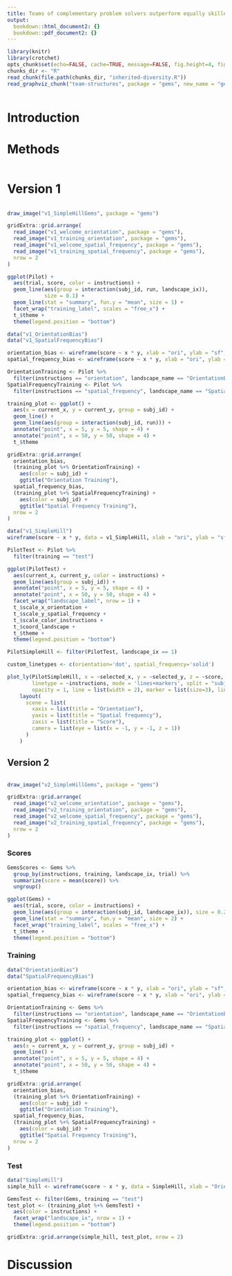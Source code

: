 ```yaml
---
title: Teams of complementary problem solvers outperform equally skilled individuals
output:
  bookdown::html_document2: {}
  bookdown::pdf_document2: {}
---
```

```r
library(knitr)
library(crotchet)
opts_chunk$set(echo=FALSE, cache=TRUE, message=FALSE, fig.height=4, fig.width=4)
chunks_dir <- "R"
read_chunk(file.path(chunks_dir, "inherited-diversity.R"))
read_graphviz_chunk("team-structures", package = "gems", new_name = "gems-team-strategies")
```
```r
```

# Introduction {-}

# Methods {-}

```r
```

# Version 1 {-}

```r
```

```r
draw_image("v1_SimpleHillGems", package = "gems")
```

```r
gridExtra::grid.arrange(
  read_image("v1_welcome_orientation", package = "gems"),
  read_image("v1_training_orientation", package = "gems"),
  read_image("v1_welcome_spatial_frequency", package = "gems"),
  read_image("v1_training_spatial_frequency", package = "gems"),
  nrow = 2
)
```

```r
ggplot(Pilot) +
  aes(trial, score, color = instructions) +
  geom_line(aes(group = interaction(subj_id, run, landscape_ix)),
            size = 0.1) +
  geom_line(stat = "summary", fun.y = "mean", size = 1) +
  facet_wrap("training_label", scales = "free_x") +
  t_$theme +
  theme(legend.position = "bottom")
```

```r
data("v1_OrientationBias")
data("v1_SpatialFrequencyBias")

orientation_bias <- wireframe(score ~ x * y, xlab = "ori", ylab = "sf", data = v1_OrientationBias)
spatial_frequency_bias <- wireframe(score ~ x * y, xlab = "ori", ylab = "sf", data = v1_SpatialFrequencyBias)

OrientationTraining <- Pilot %>%
  filter(instructions == "orientation", landscape_name == "OrientationBias")
SpatialFrequencyTraining <- Pilot %>%
  filter(instructions == "spatial_frequency", landscape_name == "SpatialFrequencyBias")

training_plot <- ggplot() +
  aes(x = current_x, y = current_y, group = subj_id) +
  geom_line() +
  geom_line(aes(group = interaction(subj_id, run))) +
  annotate("point", x = 5, y = 5, shape = 4) +
  annotate("point", x = 50, y = 50, shape = 4) +
  t_$theme

gridExtra::grid.arrange(
  orientation_bias,
  (training_plot %+% OrientationTraining) +
    aes(color = subj_id) +
    ggtitle("Orientation Training"),
  spatial_frequency_bias,
  (training_plot %+% SpatialFrequencyTraining) +
    aes(color = subj_id) +
    ggtitle("Spatial Frequency Training"),
  nrow = 2
)
```

```r
data("v1_SimpleHill")
wireframe(score ~ x * y, data = v1_SimpleHill, xlab = "ori", ylab = "sf")
```

```r
PilotTest <- Pilot %>%
  filter(training == "test")

ggplot(PilotTest) +
  aes(current_x, current_y, color = instructions) +
  geom_line(aes(group = subj_id)) +
  annotate("point", x = 5, y = 5, shape = 4) +
  annotate("point", x = 50, y = 50, shape = 4) +
  facet_wrap("landscape_label", nrow = 1) +
  t_$scale_x_orientation +
  t_$scale_y_spatial_frequency +
  t_$scale_color_instructions +
  t_$coord_landscape +
  t_$theme +
  theme(legend.position = "bottom")
```

```r
PilotSimpleHill <- filter(PilotTest, landscape_ix == 1)

custom_linetypes <- c(orientation='dot', spatial_frequency='solid')

plot_ly(PilotSimpleHill, x = ~selected_x, y = ~selected_y, z = ~score, color = ~subj_id, type = 'scatter3d',
        linetype = ~instructions, mode = 'lines+markers', split = "subj_id",
        opacity = 1, line = list(width = 2), marker = list(size=3), linetypes=custom_linetypes) %>%
    layout(
      scene = list(
        xaxis = list(title = "Orientation"),
        yaxis = list(title = "Spatial frequency"),
        zaxis = list(title = "Score"),
        camera = list(eye = list(x = -1, y = -1, z = 1))
      )
    )
```

## Version 2 {-}

```r
```

```r
draw_image("v2_SimpleHillGems", package = "gems")
```

```r
gridExtra::grid.arrange(
  read_image("v2_welcome_orientation", package = "gems"),
  read_image("v2_training_orientation", package = "gems"),
  read_image("v2_welcome_spatial_frequency", package = "gems"),
  read_image("v2_training_spatial_frequency", package = "gems"),
  nrow = 2
)
```

### Scores {-}

```r
GemsScores <- Gems %>%
  group_by(instructions, training, landscape_ix, trial) %>%
  summarize(score = mean(score)) %>%
  ungroup()

ggplot(Gems) +
  aes(trial, score, color = instructions) +
  geom_line(aes(group = interaction(subj_id, landscape_ix)), size = 0.2) +
  geom_line(stat = "summary", fun.y = "mean", size = 2) +
  facet_wrap("training_label", scales = "free_x") +
  t_$theme +
  theme(legend.position = "bottom")
```

### Training {-}

```r
data("OrientationBias")
data("SpatialFrequencyBias")

orientation_bias <- wireframe(score ~ x * y, xlab = "ori", ylab = "sf", data = OrientationBias)
spatial_frequency_bias <- wireframe(score ~ x * y, xlab = "ori", ylab = "sf", data = SpatialFrequencyBias)

OrientationTraining <- Gems %>%
  filter(instructions == "orientation", landscape_name == "OrientationBias")
SpatialFrequencyTraining <- Gems %>%
  filter(instructions == "spatial_frequency", landscape_name == "SpatialFrequencyBias")

training_plot <- ggplot() +
  aes(x = current_x, y = current_y, group = subj_id) +
  geom_line() +
  annotate("point", x = 5, y = 5, shape = 4) +
  annotate("point", x = 50, y = 50, shape = 4) +
  t_$theme

gridExtra::grid.arrange(
  orientation_bias,
  (training_plot %+% OrientationTraining) +
    aes(color = subj_id) +
    ggtitle("Orientation Training"),
  spatial_frequency_bias,
  (training_plot %+% SpatialFrequencyTraining) +
    aes(color = subj_id) +
    ggtitle("Spatial Frequency Training"),
  nrow = 2
)
```

### Test {-}

```r
data("SimpleHill")
simple_hill <- wireframe(score ~ x * y, data = SimpleHill, xlab = "Orientation", ylab = "Spatial frequency")

GemsTest <- filter(Gems, training == "test")
test_plot <- (training_plot %+% GemsTest) +
  aes(color = instructions) +
  facet_wrap("landscape_ix", nrow = 1) +
  theme(legend.position = "bottom")

gridExtra::grid.arrange(simple_hill, test_plot, nrow = 2)
```

# Discussion {-}
